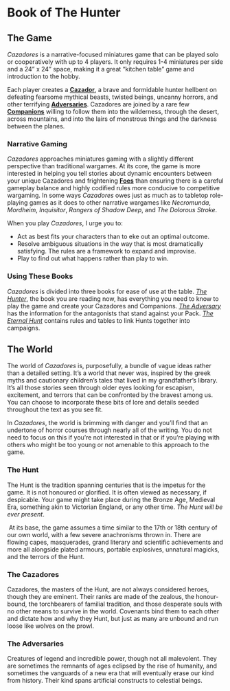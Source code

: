 # Book of The Hunter {#hunterintro}

## The Game

*Cazadores* is a narrative-focused miniatures game that can be played solo or cooperatively with up to 4 players. It only requires 1-4 miniatures per side and a 24” x 24” space, making it a great “kitchen table” game and introduction to the hobby.

Each player creates a **[Cazador](#cazadores)**, a brave and formidable hunter hellbent on defeating fearsome mythical beasts, twisted beings, uncanny horrors, and other terrifying **[Adversaries](#foes)**. Cazadores are joined by a rare few **[Companions](#cazadores)** willing to follow them into the wilderness, through the desert, across mountains, and into the lairs of monstrous things and the darkness between the planes.

### Narrative Gaming {-}

*Cazadores* approaches miniatures gaming with a slightly different perspective than traditional wargames. At its core, the game is more interested in helping you tell stories about dynamic encounters between your unique Cazadores and frightening **[Foes](#foes)** than ensuring there is a careful gameplay balance and highly codified rules more conducive to competitive wargaming. In some ways *Cazadores* owes just as much as to tabletop role-playing games as it does to other narrative wargames like *Necromunda*, *Mordheim*, *Inquisitor*, *Rangers of Shadow Deep*, and *The Dolorous Stroke*.

When you play *Cazadores*, I urge you to:

- Act as best fits your characters than to eke out an optimal outcome.
- Resolve ambiguous situations in the way that is most dramatically satisfying. The rules are a framework to expand and improvise.
- Play to find out what happens rather than play to win. 

### Using These Books {-}

*Cazadores* is divided into three books for ease of use at the table. *[The Hunter](#hunterintro)*, the book you are reading now, has everything you need to know to play the game and create your Cazadores and Companions. *[The Adversary](#adversaryintro)* has the information for the antagonists that stand against your Pack. *[The Eternal Hunt](#eternalintro)* contains rules and tables to link Hunts together into campaigns.

## The World {#worldsum}

The world of *Cazadores* is, purposefully, a bundle of vague ideas rather than a detailed setting. It’s a world that never was, inspired by the greek myths and cautionary children’s tales that lived in my grandfather’s library. It’s all those stories seen through older eyes looking for escapism, excitement, and terrors that can be confronted by the bravest among us. You can choose to incorporate these bits of lore and details seeded throughout the text as you see fit.

In *Cazadores*, the world is brimming with danger and you’ll find that an undertone of horror courses through nearly all of the writing. You do not need to focus on this if you’re not interested in that or if you’re playing with others who might be too young or not amenable to this approach to the game. 

### The Hunt {-}

The Hunt is the tradition spanning centuries that is the impetus for the game. It is not honoured or glorified. It is often viewed as necessary, if despicable. Your game might take place during the Bronze Age, Medieval Era, something akin to Victorian England, or any other time. *The Hunt will be ever present*.

 At its base, the game assumes a time similar to the 17th or 18th century of our own world, with a few severe anachronisms thrown in. There are flowing capes, masquerades, grand literary and scientific achievements and more all alongside plated armours, portable explosives, unnatural magicks, and the terrors of the Hunt.

### The Cazadores {-}

Cazadores, the masters of the Hunt, are not always considered heroes, though they are eminent. Their ranks are made of the zealous, the honour-bound, the torchbearers of familial tradition, and those desperate souls with no other means to survive in the world. Covenants bind them to each other and dictate how and why they Hunt, but just as many are unbound and run loose like wolves on the prowl.

### The Adversaries {-}

Creatures of legend and incredible power, though not all malevolent. They are sometimes the remnants of ages eclipsed by the rise of humanity, and sometimes the vanguards of a new era that will eventually erase our kind from history. Their kind spans artificial constructs to celestial beings. 